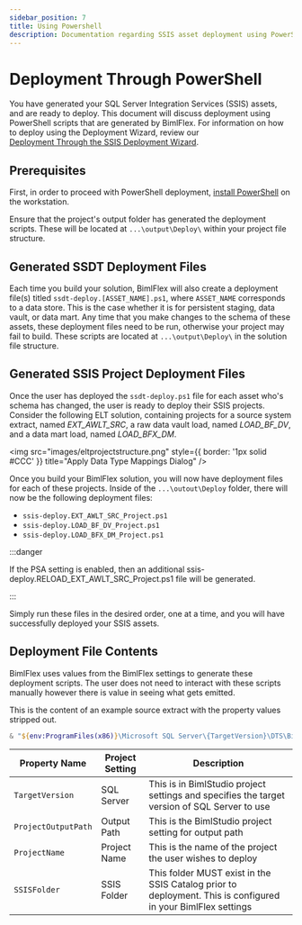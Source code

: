 ---
sidebar_position: 7
title: Using Powershell
description: Documentation regarding SSIS asset deployment using PowerShell scripts generated by BimlFlex
---
<head>
  <meta name="varigenceProduct" content="BimlFlex"></meta>
  <meta name="varigenceArticleType" content="Walkthrough"></meta>
</head>

# Deployment Through PowerShell

<!-- TODO: Now walk-through yet for an SSIS Implementation.  
For a walk-through of creating a BimlFlex solution that targets SSIS, review the [Synapse Implementations](../technology-synapse/synapse-implementation).
-->

You have generated your SQL Server Integration Services (SSIS) assets, and are ready to deploy. This document will discuss deployment using PowerShell scripts that are generated by BimlFlex. For information on how to deploy using the Deployment Wizard, review our [Deployment Through the SSIS Deployment Wizard](./ssis-deployment-wizard).

## Prerequisites

First, in order to proceed with PowerShell deployment, [install PowerShell](https://docs.microsoft.com/en-us/powershell/scripting/install/installing-powershell?view=powershell-7) on the workstation.

Ensure that the project's output folder has generated the deployment scripts. These will be located at `...\output\Deploy\` within your project file structure.

## Generated SSDT Deployment Files

Each time you build your solution, BimlFlex will also create a deployment file(s) titled `ssdt-deploy.[ASSET_NAME].ps1`, where `ASSET_NAME` corresponds to a data store. This is the case whether it is for persistent staging, data vault, or data mart. Any time that you make changes to the schema of these assets, these deployment files need to be run, otherwise your project may fail to build. These scripts are located at `...\output\Deploy\` in the solution file structure.  

## Generated SSIS Project Deployment Files

Once the user has deployed the `ssdt-deploy.ps1` file for each asset who's schema has changed, the user is ready to deploy their SSIS projects. Consider the following ELT solution, containing projects for a source system extract, named *EXT_AWLT_SRC*, a raw data vault load, named *LOAD_BF_DV*, and a data mart load, named *LOAD_BFX_DM*.

<img 
    src="images/eltprojectstructure.png"
    style={{ border: '1px solid #CCC' }} 
    title="Apply Data Type Mappings Dialog" 
/>

Once you build your BimlFlex solution, you will now have deployment files for each of these projects. Inside of the `...\outout\Deploy` folder, there will now be the following deployment files:

* `ssis-deploy.EXT_AWLT_SRC_Project.ps1`
* `ssis-deploy.LOAD_BF_DV_Project.ps1`
* `ssis-deploy.LOAD_BFX_DM_Project.ps1`



:::danger

If the PSA setting is enabled, then an additional ssis-deploy.RELOAD_EXT_AWLT_SRC_Project.ps1 file will be generated.

:::


Simply run these files in the desired order, one at a time, and you will have successfully deployed your SSIS assets.

## Deployment File Contents

BimlFlex uses values from the BimlFlex settings to generate these deployment scripts. The user does not need to interact with these scripts manually however there is value in seeing what gets emitted.

This is the content of an example source extract with the property values stripped out.

```powershell
& "${env:ProgramFiles(x86)}\Microsoft SQL Server\{TargetVersion}\DTS\Binn\isdeploymentwizard.exe" /S /SP:"{ProjectOutputPath}\{ProjectName}\bin\{ProjectName}_Project.ispac" /DS:localhost /DP:"/{SSISFolder}/{ProjectName}/{ProjectName}_Project/"
```

| Property Name       | Project Setting | Description |
| ------------------- | --------------- | ----------- |
| `TargetVersion`     | SQL Server      | This is in BimlStudio project settings and specifies the target version of SQL Server to use |
| `ProjectOutputPath` | Output Path     | This is the BimlStudio project setting for output path |
| `ProjectName`       | Project Name    | This is the name of the project the user wishes to deploy |
| `SSISFolder`        | SSIS Folder     | This folder MUST exist in the SSIS Catalog prior to deployment. This is configured in your BimlFlex settings |
